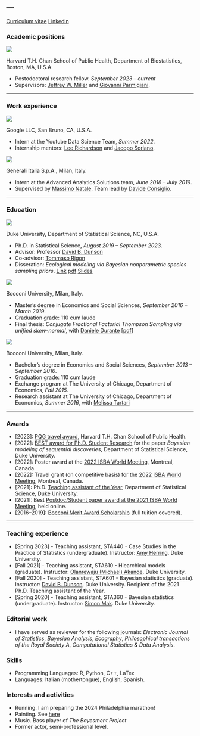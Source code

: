 ---
---

[Curriculum vitae](files/resume.pdf){.btn .btn-outline-primary .btn role="button" data-toggle="tooltip" title="CV"}
[Linkedin](https://www.linkedin.com/in/alessandro-zito-92b250153/){.btn .btn-outline-primary .btn role="button" data-toggle="tooltip" title="linkedin"}

### Academic positions {.central}

::: {layout="[12, 0, 88]"}
::: {#second-column}
![](images/logos/logoHarvard.jpeg)
:::

::: {#middle-column}
:::

::: {#first-column}
[Harvard T.H. Chan School of Public Health]{.harvardred}, Department of Biostatistics, Boston, MA, U.S.A.

-   Postodoctoral research fellow. *September 2023 -- current*
-   Supervisors: [Jeffrey W. Miller](https://jwmi.github.io/index.html) and [Giovanni Parmigiani](https://www.hsph.harvard.edu/profile/giovanni-parmigiani/).
:::
:::

-----

### Work experience {.central}

::: {layout="[12, 0, 88]"}
::: {#second-column}
![](images/logos/logoGoogle.jpeg)
:::

::: {#middle-column}
:::

::: {#first-column}
 [G]{.gblue}[o]{.gred}[o]{.gyellow}[g]{.gblue}[l]{.ggreen}[e]{.gred} [LLC]{.gblue}, San Bruno, CA, U.S.A.

-   Intern at the Youtube Data Science Team, *Summer 2022*.
-   Internship mentors: [Lee Richardson](https://www.linkedin.com/in/lee-richardson-46180756/) and [Jacopo Soriano](https://www.linkedin.com/in/jacsor/).
:::
:::


::: {layout="[12, 0, 88]"}
::: {#second-column}
![](images/logos/logoGenerali.jpeg)
:::

::: {#middle-column}
:::

::: {#first-column}
[Generali Italia S.p.A.]{.harvardred}, Milan, Italy.

-    Intern at the Advanced Analytics Solutions team, *June 2018 -- July 2019*.
-    Supervised by [Massimo Natale](https://www.linkedin.com/search/results/all/?fetchDeterministicClustersOnly=true&heroEntityKey=urn%3Ali%3Afsd_profile%3AACoAAAJrk8IBfZ9BLnYOW_Z4LjqKuzIodkKoBEc&keywords=massimo%20natale&origin=RICH_QUERY_SUGGESTION&position=0&searchId=a6d45994-4603-4ae2-9487-c9f3d90f4921&sid=CWy&spellCorrectionEnabled=false). Team lead by [Davide Consiglio](https://www.linkedin.com/in/davideconsiglio/). 
:::
:::

-----


### Education {.central}

::: {layout="[12, 0, 88]"}
::: {#second-column}
![](images/logos/logoDuke.jpeg)
:::

::: {#middle-column}
:::

::: {#first-column}
[Duke University]{.blue}, Department of Statistical Science, NC, U.S.A.

-   Ph.D. in Statistical Science, *August 2019 -- September 2023*.
-   Advisor: Professor [David B. Dunson](https://www.daviddunson.com/)
-   Co-advisor: [Tommaso Rigon](https://tommasorigon.github.io/)
-   Disseration: *Ecological modeling via Bayesian nonparametric species sampling priors*. [Link](https://www.proquest.com/openview/3aef46e2dd34370a7188063ec6efa951/1?pq-origsite=gscholar&cbl=18750&diss=y) [pdf](files/thesis.pdf) [Slides](files/slides.pdf)
:::
:::


::: {layout="[12, 0, 88]"}
::: {#second-column}
![](images/logos/logoBocconi.jpeg)
:::

::: {#middle-column}
:::

::: {#first-column}
[Bocconi University]{.blue}, Milan, Italy.

-   Master's degree in Economics and Social Sciences, *September 2016 -- March 2019*.
-   Graduation grade: 110 cum laude
-   Final thesis: *Conjugate Fractional Factorial Thompson Sampling via unified skew-normal*, with [Daniele Durante](https://danieledurante.github.io/web/) \[[pdf](files/master_thesis.pdf)\]
:::
:::


::: {layout="[12, 0, 88]"}
::: {#second-column}
![](images/logos/logoBocconi.jpeg)
:::

::: {#middle-column}
:::

::: {#first-column}
[Bocconi University]{.blue}, Milan, Italy.

-   Bachelor's degree in Economics and Social Sciences, *September 2013 -- September 2016*.
-   Graduation grade: 110 cum laude
-   Exchange program at The University of Chicago, Department of Economics, *Fall 2015*. 
-   Research assistant at The University of Chicago, Department of Economics, *Summer 2016*, with [Melissa Tartari](https://sites.google.com/view/melissatartari/bio)
:::
:::


-----

### Awards {.central}
- \[[2023]{.blue}\]: [PQG travel award](https://www.hsph.harvard.edu/pqg/studentpostdoc-travel-fund/), Harvard T.H. Chan School of Public Health.
- \[[2022]{.blue}\]: [BEST award for Ph.D. Student Research](https://stat.duke.edu/news/best-award-winners-2022) for the paper *Bayesian modeling of sequential discoveries*, Department of Statistical Science, Duke University.
- \[[2022]{.blue}\]: Poster award at the [2022 ISBA World Meeting](https://isbawebmaster.github.io/ISBA2022/), Montreal, Canada.
- \[[2022]{.blue}\]: Travel grant (on competitive basis) for the [2022 ISBA World Meeting](https://isbawebmaster.github.io/ISBA2022/), Montreal, Canada.
- \[[2021]{.blue}\]: Ph.D. [Teaching assistant of the Year](https://stat.duke.edu/past-recipients), Department of Statistical Science, Duke University.
- \[[2021]{.blue}\]: Best [Postdoc/Student paper award at the 2021 ISBA World Meeting](https://stat.duke.edu/news/multiple-statsci-winners-isba-studentpostdoc-contributed-paper-awards), held online.
- \[[2016--2019]{.blue}\]: [Bocconi Merit Award Scholarship](https://www.unibocconi.eu/wps/wcm/connect/bocconi/sitopubblico_en/navigation+tree/home/programs/current+students/services/funding/master+of+science+programs/2022-23+bocconi+graduate+merit+awards) (full tuition covered).

-----

### Teaching experience

- \[[Spring 2023]{.blue}\] - Teaching assistant, STA440 - Case Studies in the Practice of Statistics (undergraduate). Instructor: [Amy Herring](https://globalhealth.duke.edu/people/herring-amy). Duke University.
- \[[Fall 2021]{.blue}\]  - Teaching assistant, STA610 - Hiearchical models (graduate). Instructor: [Olanrewaju (Michael) Akande](https://www.olanrewajuakande.com/aboutme/). Duke University.
- \[[Fall 2020]{.blue}\]  - Teaching assistant, STA601 - Bayesian statistics (graduate). Instructor: [David B. Dunson](https://www.daviddunson.com/). Duke University. [Recipient of the 2021 Ph.D. Teaching assistant of the Year]{.orange}.
- \[[Spring 2020]{.blue}\]  - Teaching assistant, STA360 - Bayesian statistics (undergraduate). Instructor: [Simon Mak](https://sites.google.com/view/simonmak/home). Duke University.

### Editorial work

- I have served as reviewer for the following journals: *Electronic Journal of Statistics*, *Bayesian Analysis*, *Ecography*, *Philosophical transactions of the Royal Society A*, *Computational Statistics \& Data Analysis*.

### Skills

- Programming Languages: R, Python, C++, LaTex
- Languages: Italian (mothertongue), English, Spanish.


### Interests and activities

- Running. I am preparing the 2024 Philadelphia marathon!
- Painting. See [here](artwork.qmd)
- Music. Bass player of *The Bayesment Project*
- Former actor, semi-professional level. 






